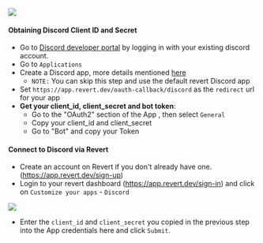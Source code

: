 <img src="https://res.cloudinary.com/dfcnic8wq/image/upload/v1705659192/Revert/Docs/oym9trkiy1tyrfxl42ds.png" />

#### Obtaining Discord Client ID and Secret

-   Go to [Discord developer portal](https://discord.com/login?redirect_to=%2Fdevelopers%2Fapplications) by logging in with your existing discord account.
-   Go to `Applications`
-   Create a Discord app, more details mentioned [here](https://discord.com/developers/docs/topics/oauth2)
    -   `NOTE:` You can skip this step and use the default revert Discord app
-   Set `https://app.revert.dev/oauth-callback/discord` as the `redirect` url for your app
-   **Get your client_id, client_secret and bot token**:
    -   Go to the "OAuth2" section of the App , then select `General`
    -   Copy your client_id and client_secret
    -   Go to "Bot" and copy your Token

#### Connect to Discord via Revert

-   Create an account on Revert if you don't already have one. (https://app.revert.dev/sign-up)
-   Login to your revert dashboard (https://app.revert.dev/sign-in) and click on `Customize your apps` - `Discord`

<img src="https://res.cloudinary.com/dfcnic8wq/image/upload/v1705652583/Revert/Docs/nwlrrom2sw5xj7dsgznv.png" />

-   Enter the `client_id` and `client_secret` you copied in the previous step into the App credentials here and click `Submit`.
